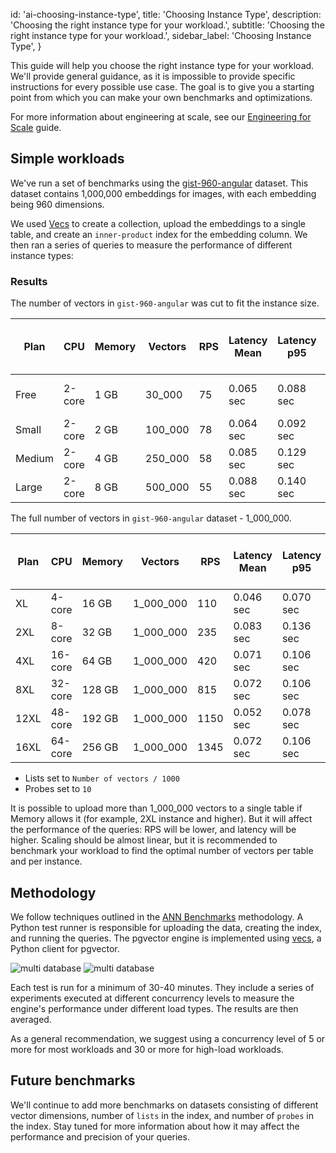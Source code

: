 
  id: 'ai-choosing-instance-type',
  title: 'Choosing Instance Type',
  description: 'Choosing the right instance type for your workload.',
  subtitle: 'Choosing the right instance type for your workload.',
  sidebar_label: 'Choosing Instance Type',
}

This guide will help you choose the right instance type for your workload. We'll provide general guidance, as it is impossible to provide specific instructions for every possible use case. The goal is to give you a starting point from which you can make your own benchmarks and optimizations.

For more information about engineering at scale, see our [Engineering for Scale](/docs/guides/ai/engineering-for-scale) guide.

## Simple workloads

We've run a set of benchmarks using the [gist-960-angular](http://corpus-texmex.irisa.fr/) dataset. This dataset contains 1,000,000 embeddings for images, with each embedding being 960 dimensions.

We used [Vecs](https://github.com/supabase/vecs) to create a collection, upload the embeddings to a single table, and create an `inner-product` index for the embedding column. We then ran a series of queries to measure the performance of different instance types:

### Results

The number of vectors in `gist-960-angular` was cut to fit the instance size.

| Plan   | CPU    | Memory | Vectors | RPS | Latency Mean | Latency p95 | CPU Usage - Max % | Memory Usage - Max |
| ------ | ------ | ------ | ------- | --- | ------------ | ----------- | ----------------- | ------------------ |
| Free   | 2-core | 1 GB   | 30_000  | 75  | 0.065 sec    | 0.088 sec   | 90%               | 1 GB + 100 Mb Swap |
| Small  | 2-core | 2 GB   | 100_000 | 78  | 0.064 sec    | 0.092 sec   | 80%               | 1.8 GB             |
| Medium | 2-core | 4 GB   | 250_000 | 58  | 0.085 sec    | 0.129 sec   | 90%               | 3.2 GB             |
| Large  | 2-core | 8 GB   | 500_000 | 55  | 0.088 sec    | 0.140 sec   | 90%               | 5 GB               |

The full number of vectors in `gist-960-angular` dataset - 1_000_000.

| Plan | CPU     | Memory | Vectors   | RPS  | Latency Mean | Latency p95 | CPU Usage - Max % | Memory Usage - Max |
| ---- | ------- | ------ | --------- | ---- | ------------ | ----------- | ----------------- | ------------------ |
| XL   | 4-core  | 16 GB  | 1_000_000 | 110  | 0.046 sec    | 0.070 sec   | 45%               | 14 GB              |
| 2XL  | 8-core  | 32 GB  | 1_000_000 | 235  | 0.083 sec    | 0.136 sec   | 33%               | 10 GB              |
| 4XL  | 16-core | 64 GB  | 1_000_000 | 420  | 0.071 sec    | 0.106 sec   | 45%               | 11 GB              |
| 8XL  | 32-core | 128 GB | 1_000_000 | 815  | 0.072 sec    | 0.106 sec   | 75%               | 13 GB              |
| 12XL | 48-core | 192 GB | 1_000_000 | 1150 | 0.052 sec    | 0.078 sec   | 70%               | 15.5 GB            |
| 16XL | 64-core | 256 GB | 1_000_000 | 1345 | 0.072 sec    | 0.106 sec   | 60%               | 17.5 GB            |

- Lists set to `Number of vectors / 1000`
- Probes set to `10`

<Admonition type="note">

It is possible to upload more than 1_000_000 vectors to a single table if Memory allows it (for example, 2XL instance and higher). But it will affect the performance of the queries: RPS will be lower, and latency will be higher. Scaling should be almost linear, but it is recommended to benchmark your workload to find the optimal number of vectors per table and per instance.

</Admonition>

## Methodology

We follow techniques outlined in the [ANN Benchmarks](https://github.com/erikbern/ann-benchmarks) methodology. A Python test runner is responsible for uploading the data, creating the index, and running the queries. The pgvector engine is implemented using [vecs](https://github.com/supabase/vecs), a Python client for pgvector.

<div>
  <img
    alt="multi database"
    className="dark:hidden"
    src="/docs/img/ai/instance-type/vecs-benchmark--light.png"
  />
  <img
    alt="multi database"
    className="hidden dark:block"
    src="/docs/img/ai/instance-type/vecs-benchmark--dark.png"
  />
</div>

Each test is run for a minimum of 30-40 minutes. They include a series of experiments executed at different concurrency levels to measure the engine's performance under different load types. The results are then averaged.

As a general recommendation, we suggest using a concurrency level of 5 or more for most workloads and 30 or more for high-load workloads.

## Future benchmarks

We'll continue to add more benchmarks on datasets consisting of different vector dimensions, number of `lists` in the index, and number of `probes` in the index. Stay tuned for more information about how it may affect the performance and precision of your queries.



